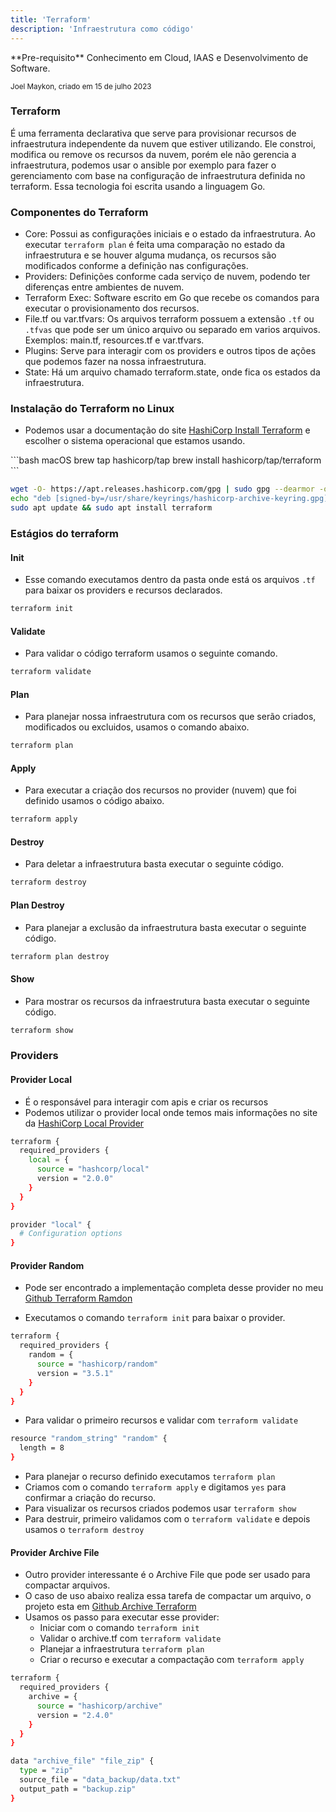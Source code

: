 ```yaml
---
title: 'Terraform'
description: 'Infraestrutura como código'
---
```


<Info>
  **Pre-requisito** Conhecimento em Cloud, IAAS e Desenvolvimento de Software.
</Info>

<sub>Joel Maykon, criado em 15 de julho 2023</sub>

### Terraform
É uma ferramenta declarativa que serve para provisionar recursos de infraestrutura independente da nuvem que estiver utilizando.
Ele constroi, modifica ou remove os recursos da nuvem, porém ele não gerencia a infraestrutura, podemos usar o ansible por exemplo para
fazer o gerenciamento com base na configuração de infraestrutura definida no terraform. Essa tecnologia foi escrita usando a linguagem Go.

### Componentes do Terraform
- Core: Possui as configurações iniciais e o estado da infraestrutura. Ao executar `terraform plan` é feita uma comparação no estado da
infraestrutura e se houver alguma mudança, os recursos são modificados conforme a definição nas configurações.
- Providers: Definições conforme cada serviço de nuvem, podendo ter diferenças entre ambientes de nuvem.
- Terraform Exec: Software escrito em Go que recebe os comandos para executar o provisionamento dos recursos.
- File.tf ou var.tfvars: Os arquivos terraform possuem a extensão `.tf` ou `.tfvas` que pode ser um único arquivo ou separado em varios arquivos. Exemplos: main.tf,
resources.tf e var.tfvars.
- Plugins: Serve para interagir com os providers e outros tipos de ações que podemos fazer na nossa infraestrutura.
- State: Há um arquivo chamado terraform.state, onde fica os estados da infraestrutura.

### Instalação do Terraform no Linux
 - Podemos usar a documentação do site [HashiCorp Install Terraform](https://developer.hashicorp.com/terraform/downloads) e escolher o sistema operacional que estamos usando.

<CodeGroup>
```bash macOS
brew tap hashicorp/tap
brew install hashicorp/tap/terraform
```

```bash Ubuntu/Debian
wget -O- https://apt.releases.hashicorp.com/gpg | sudo gpg --dearmor -o /usr/share/keyrings/hashicorp-archive-keyring.gpg
echo "deb [signed-by=/usr/share/keyrings/hashicorp-archive-keyring.gpg] https://apt.releases.hashicorp.com $(lsb_release -cs) main" | sudo tee /etc/apt/sources.list.d/hashicorp.list
sudo apt update && sudo apt install terraform
```
</CodeGroup>

### Estágios do terraform

#### Init
- Esse comando executamos dentro da pasta onde está os arquivos `.tf` para baixar os providers e recursos declarados.

```bash ubuntu
terraform init
```

#### Validate
- Para validar o código terraform usamos o seguinte comando.

```bash ubuntu
terraform validate
```

#### Plan
- Para planejar nossa infraestrutura com os recursos que serão criados, modificados ou excluidos, usamos o comando abaixo.

```bash ubuntu
terraform plan
```
#### Apply
- Para executar a criação dos recursos no provider (nuvem) que foi definido usamos o código abaixo.

```bash ubuntu
terraform apply
```

#### Destroy
- Para deletar a infraestrutura basta executar o seguinte código.

```bash ubuntu
terraform destroy
```

#### Plan Destroy

- Para planejar a exclusão da infraestrutura basta executar o seguinte código.

```bash ubuntu
terraform plan destroy
```

#### Show

- Para mostrar os recursos da infraestrutura basta executar o seguinte código.

```bash ubuntu
terraform show
```

### Providers

#### Provider Local
- É o responsável para interagir com apis e criar os recursos
- Podemos utilizar o provider local onde temos mais informações no site da [HashiCorp Local Provider](https://registry.terraform.io/providers/hashicorp/local/latest)
```bash .tf
terraform {
  required_providers {
    local = {
      source = "hashcorp/local"
      version = "2.0.0"
    }
  }
}

provider "local" {
  # Configuration options
}
```

#### Provider Random
- Pode ser encontrado a implementação completa desse provider no meu [Github Terraform Ramdon](https://github.com/joelmaykonTADS/apex-brain/tree/main/devops/terraform/random)

- Executamos o comando `terraform init` para baixar o provider.
```bash random.tf
terraform {
  required_providers {
    random = {
      source = "hashicorp/random"
      version = "3.5.1"
    }
  }
}
```
- Para validar o primeiro recursos e validar com `terraform validate`

```bash random.tf
resource "random_string" "random" {
  length = 8
}
```
- Para planejar o recurso definido executamos `terraform plan`
- Criamos com o comando `terraform apply` e digitamos `yes` para confirmar a criação do recurso.
- Para visualizar os recursos criados podemos usar `terraform show`
- Para destruir, primeiro validamos com o `terraform validate` e depois usamos o `terraform destroy`

#### Provider Archive File
- Outro provider interessante é o Archive File que pode ser usado para compactar arquivos.
- O caso de uso abaixo realiza essa tarefa de compactar um arquivo, o projeto esta em [Github Archive Terraform]()
- Usamos os passo para executar esse provider:
  - Iniciar com o comando `terraform init`
  - Validar o archive.tf com `terraform validate`
  - Planejar a infraestrutura `terraform plan`
  - Criar o recurso e executar a compactação com `terraform apply`

```bash archive.tf
terraform {
  required_providers {
    archive = {
      source = "hashicorp/archive"
      version = "2.4.0"
    }
  }
}

data "archive_file" "file_zip" {
  type = "zip"
  source_file = "data_backup/data.txt"
  output_path = "backup.zip"
}
```
